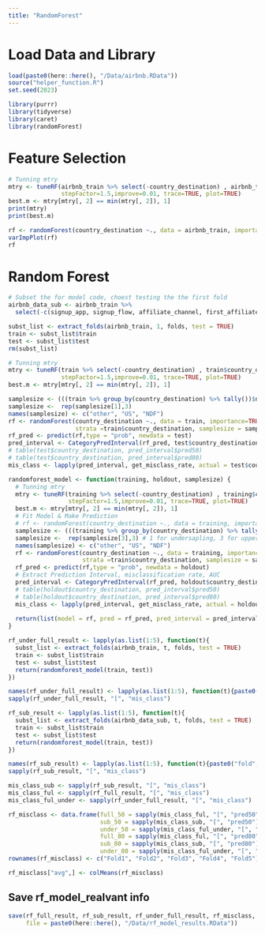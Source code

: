 ```yaml
---
title: "RandomForest"
---
```

# Load Data and Library
```r
load(paste0(here::here(), "/Data/airbnb.RData"))
source("helper_function.R")
set.seed(2023)

library(purrr)
library(tidyverse)
library(caret)
library(randomForest)
```

# Feature Selection
```r
# Tunning mtry
mtry <- tuneRF(airbnb_train %>% select(-country_destination) , airbnb_train$country_destination, ntreeTry=500,
               stepFactor=1.5,improve=0.01, trace=TRUE, plot=TRUE)
best.m <- mtry[mtry[, 2] == min(mtry[, 2]), 1]
print(mtry)
print(best.m)

rf <- randomForest(country_destination ~., data = airbnb_train, importance=TRUE, ntree = 500, mtry = best.m)
varImpPlot(rf)
rf
```



# Random Forest

```r
# Subset the for model code, choest testing the the first fold
airbnb_data_sub <- airbnb_train %>% 
  select(-c(signup_app, signup_flow, affiliate_channel, first_affiliate_tracked))

subst_list <- extract_folds(airbnb_train, 1, folds, test = TRUE)
train <- subst_list$train
test <- subst_list$test
rm(subst_list)
```


```r
# Tunning mtry
mtry <- tuneRF(train %>% select(-country_destination) , train$country_destination, ntreeTry=500,
               stepFactor=1.5,improve=0.01, trace=TRUE, plot=TRUE)
best.m <- mtry[mtry[, 2] == min(mtry[, 2]), 1]

```

```r
samplesize <- (((train %>% group_by(country_destination) %>% tally())$n)/3 * 2) %>% round()
samplesize <-  rep(samplesize[1],3)
names(samplesize) <- c("other", "US", "NDF")
rf <- randomForest(country_destination ~., data = train, importance=TRUE, ntree = 500, mtry = best.m,
                   strata =train$country_destination, samplesize = samplesize)
rf_pred <- predict(rf,type = "prob", newdata = test)
pred_interval <- CategoryPredInterval(rf_pred, test$country_destination %>% levels())
# table(test$country_destination, pred_interval$pred50)
# table(test$country_destination, pred_interval$pred80)
mis_class <- lapply(pred_interval, get_misclass_rate, actual = test$country_destination)

```

```r
randomforest_model <- function(training, holdout, samplesize) {
  # Tunning mtry
  mtry <- tuneRF(training %>% select(-country_destination) , training$country_destination, ntreeTry=500,
                 stepFactor=1.5,improve=0.01, trace=TRUE, plot=TRUE)
  best.m <- mtry[mtry[, 2] == min(mtry[, 2]), 1]
  # Fit Model & Make Prediction
  # rf <- randomForest(country_destination ~., data = training, importance=TRUE, ntree = 500, mtry = best.m)
  samplesize <- (((training %>% group_by(country_destination) %>% tally())$n)/3 * 2) %>% round()
  samplesize <-  rep(samplesize[3],3) # 1 for undersapling, 3 for upper sampling
  names(samplesize) <- c("other", "US", "NDF")
  rf <- randomForest(country_destination ~., data = training, importance=TRUE, ntree = 500, mtry = best.m,
                     strata =train$country_destination, samplesize = samplesize)
  rf_pred <- predict(rf,type = "prob", newdata = holdout)
  # Extract Prediction Interval, misclassification rate, AUC
  pred_interval <- CategoryPredInterval(rf_pred, holdout$country_destination %>% levels())
  # table(holdout$country_destination, pred_interval$pred50)
  # table(holdout$country_destination, pred_interval$pred80)
  mis_class <- lapply(pred_interval, get_misclass_rate, actual = holdout$country_destination)
  
  return(list(model = rf, pred = rf_pred, pred_interval = pred_interval, mis_class = mis_class))
}


```


```r
rf_under_full_result <- lapply(as.list(1:5), function(t){
  subst_list <- extract_folds(airbnb_train, t, folds, test = TRUE)
  train <- subst_list$train
  test <- subst_list$test
  return(randomforest_model(train, test))
})
```

```r
names(rf_under_full_result) <- lapply(as.list(1:5), function(t){paste0("fold", as.character(t))}) %>% unlist()
sapply(rf_under_full_result, "[", "mis_class")
```

```r
rf_sub_result <- lapply(as.list(1:5), function(t){
  subst_list <- extract_folds(airbnb_data_sub, t, folds, test = TRUE)
  train <- subst_list$train
  test <- subst_list$test
  return(randomforest_model(train, test))
})
```
```r
names(rf_sub_result) <- lapply(as.list(1:5), function(t){paste0("fold", as.character(t))}) %>% unlist()
sapply(rf_sub_result, "[", "mis_class")
```

```r
mis_class_sub <- sapply(rf_sub_result, "[", "mis_class")
mis_class_ful <- sapply(rf_full_result, "[", "mis_class")
mis_class_ful_under <- sapply(rf_under_full_result, "[", "mis_class")

rf_misclass <- data.frame(full_50 = sapply(mis_class_ful, "[", "pred50") %>% unlist(),
                          sub_50 = sapply(mis_class_sub, "[", "pred50") %>% unlist(),
                          under_50 = sapply(mis_class_ful_under, "[", "pred50") %>% unlist(),
                          full_80 = sapply(mis_class_ful, "[", "pred80") %>% unlist(),
                          sub_80 = sapply(mis_class_sub, "[", "pred80") %>% unlist(),
                          under_80 = sapply(mis_class_ful_under, "[", "pred80") %>% unlist())
rownames(rf_misclass) <- c("Fold1", "Fold2", "Fold3", "Fold4", "Fold5")

rf_misclass["avg",] <- colMeans(rf_misclass)
```

## Save rf_model_realvant info
```r
save(rf_full_result, rf_sub_result, rf_under_full_result, rf_misclass,
     file = paste0(here::here(), "/Data/rf_model_results.RData"))
```

